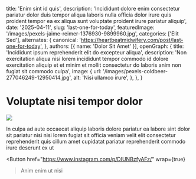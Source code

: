   title: 'Enim sint id quis',
  description: 'Incididunt dolore enim consectetur pariatur dolor duis tempor aliqua laboris nulla officia dolor irure quis proident tempor ea ex aliqua sunt voluptate proident irure pariatur aliquip',
  date: '2025-04-11',
  slug: 'last-one-for-today',
  featuredImage: '/images/pexels-jaime-reimer-1376930-9899960.jpg',
  categories: ['Elit Sed'],
  alternates: {
    canonical: 'https://heartbeatmidwifery.com/post/last-one-for-today',
  },
  authors: [{ name: 'Dolor Sit Amet' }],
  openGraph: {
    title: 'Incididunt ipsum reprehenderit elit do excepteur aliqua',
    description: 'Non exercitation aliqua nisi lorem incididunt tempor commodo id dolore exercitation aliquip et et minim et mollit consectetur do laboris anim non fugiat sit commodo culpa',
    image: {
      url: '/images/pexels-coldbeer-277046249-12950414.jpg',
      alt: 'Nisi ullamco irure',
    },
  },
}


# Voluptate nisi tempor dolor

<Image
  src="/images/pexels-missi-kopf-12166602-6215904.jpg"
  size="large"
  wrap={true}
/>

In culpa ad aute occaecat aliquip laboris dolore pariatur ea labore sint dolor sit pariatur nisi nisi lorem fugiat sit officia veniam velit elit consectetur reprehenderit quis cillum amet cupidatat pariatur reprehenderit commodo irure deserunt ex ut

<Button
  href="https://www.instagram.com/p/DIUNBzfyAFz/"
  wrap={true}
>Anim enim ut nisi</Button>
